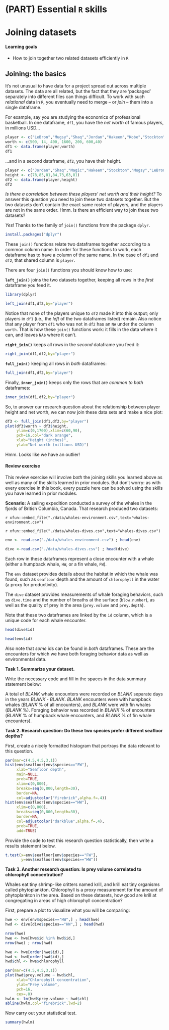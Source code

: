# (PART) Essential `R` skills {-}

# Joining datasets {#joining_datasets}

#### Learning goals {-}

* How to join together two related datasets efficiently in `R`


## Joining: the basics {-}

It's not unusual to have data for a project spread out across multiple datasets. The data are all related, but the fact that they are 'packaged' separately into different files can things difficult. To work with such *relational* data in `R`, you eventually need to merge -- or *join* -- them into a single dataframe. 

For example, say you are studying the economics of professional basketball. In one dataframe, `df1`, you have the *net worth* of famous players, in millions USD...

```r
player <- c("LeBron","Mugsy","Shaq","Jordan","Hakeem","Kobe","Stockton")
worth <- c(500, 14, 400, 1600, 200, 600,40)
df1 <- data.frame(player,worth)
df1
```

...and in a second dataframe, `df2`, you have their height. 

```r
player <- c("Jordan","Shaq","Magic","Hakeem","Stockton","Mugsy","LeBron")
height <- c(78,85,81,84,73,63,81)
df2 <- data.frame(player,height)
df2
```

*Is there a correlation between these players' net worth and their height?* To answer this question you need to join these two datasets together. But the two datasets don't contain the exact same roster of players, and the players are not in the same order. Hmm. Is there an efficient way to join these two datasets?  

*Yes!* Thanks to the family of `join()` functions from the package `dplyr`.  

```r
install.packages("dplyr")
```

These `join()` functions relate two dataframes together according to a common column name. In order for these functions to work, each dataframe has to have a column of the same name. In the case of `df1` and `df2`, that shared column is `player`.   

There are four `join()` functions you should know how to use: 

**`left_join()`** joins the two datasets together, keeping all rows in the *first* dataframe you feed it. 

```r
library(dplyr)
```

```r
left_join(df1,df2,by="player")
```

Notice that none of the players unique to `df2` made it into this output; only players in `df1` (i.e., the *left* of the two dataframes listed) remain. Also notice that any player from `df1` who was not in `df2` has an `NA` under the column `worth`. That is how these `join()` functions work: it fills in the data where it can, and leaves `NA`s where it can't. 

**`right_join()`** keeps all rows in the *second* dataframe you feed it:

```r
right_join(df1,df2,by="player")
```

**`full_join()`** keeping all rows in *both* dataframes:

```r
full_join(df1,df2,by="player")
```

Finally, **`inner_join()`** keeps only the rows that are *common to both* dataframes:  

```r
inner_join(df1,df2,by="player")
```

So, to answer our research question about the relationship between player height and net worth, we can now join these data sets and make a nice plot:

```r
df3 <- full_join(df1,df2,by="player")
plot(df3$worth ~ df3$height,
     ylim=c(0,1700),xlim=c(60,90),
     pch=16,col="dark orange",
     xlab="Height (inches)",
     ylab="Net worth (millions USD)")
```

Hmm. Looks like we have an outlier!  


#### Review exercise {-}

This review exercise will involve *both* the joining skills you learned above as well as many of the skills learned in prior modules. But don't worry: as with every exercise in this book, every puzzle here can be solved using the skills you have learned in prior modules.  

**Scenario:** A sailing expedition conducted a survey of the whales in the fjords of British Columbia, Canada. That research produced two datasets: 

`r xfun::embed_file("./data/whales-environment.csv",text="whales-environment.csv")`  

`r xfun::embed_file("./data/whales-dives.csv",text="whales-dives.csv")`

```r
env <- read.csv("./data/whales-environment.csv") ; head(env)

dive <-read.csv("./data/whales-dives.csv") ; head(dive)
```

Each row in these dataframes represent a close encounter with a whale (either a humpback whale, `HW`, or a fin whale, `FW`). 

The `env` dataset provides details about the habitat in which the whale was found, such as `seafloor` depth and the amount of `chlorophyll` in the water (a proxy for productivity). 

The `dive` dataset provides measurements of whale foraging behaviors, such as `dive.time` and the number of breaths at the surface (`blow.number`), as well as the quality of prey in the area (`prey.volume` and `prey.depth`).

Note that these two dataframes are linked by the `id` column, which is a unique code for each whale encounter. 

```r
head(dive$id)
```

```r
head(env$id)
```

Also note that *some* ids can be found in *both* dataframes. These are the encounters for which we have both foraging behavior data as well as environmental data. 

**Task 1. Summarize your dataset.**  

Write the necessary code and fill in the *<blank>* spaces in the data summary statement below:

A total of *BLANK* whale encounters were recorded on *BLANK* separate days in the years *BLANK* - *BLANK*.  *BLANK* encounters were with humpback whales (*BLANK* % of all encounters), and *BLANK* were with fin whales (*BLANK* %). Foraging behavior was recorded in *BLANK* % of encounters (*BLANK* % of humpback whale encounters, and *BLANK* % of fin whale encounters).

**Task 2. Research question: Do these two species prefer different seafloor depths?** 

First, create a nicely formatted histogram that portrays the data relevant to this question.

```r
par(mar=c(4.5,4.5,3,1))
hist(env$seafloor[env$species=="FW"],
     xlab="Seafloor depth",
     main=NULL,
     prob=TRUE,
     xlim=c(0,800),
     breaks=seq(0,800,length=30),
     border=NA,
     col=adjustcolor("firebrick",alpha.f=.4))
hist(env$seafloor[env$species=="HW"],
     xlim=c(0,800),
     breaks=seq(0,800,length=30), 
     border=NA,
     col=adjustcolor("darkblue",alpha.f=.4),
     prob=TRUE,
     add=TRUE)
```

Provide the code to test this research question statistically, then write a results statement below.

```r
t.test(x=env$seafloor[env$species=="FW"],
       y=env$seafloor[env$species=="HW"])
```


**Task 3. Another research question: Is prey volume correlated to chlorophyll concentration?**

Whales eat tiny shrimp-like critters named krill, and krill eat tiny organisms called phytoplankton. Chlorophyll is a proxy measurement for the amount of phytoplankton in the area. Based on these datasets, how good are krill at congregating in areas of high chlorophyll concentration? 

First, prepare a plot to visualize what you will be comparing:

```r
hwe <- env[env$species=="HW",] ; head(hwe)
hwd <- dive[dive$species=="HW",] ; head(hwd)

nrow(hwe)
hwe <- hwe[hwe$id %in% hwd$id,]
nrow(hwe) ; nrow(hwd)

hwe <- hwe[order(hwe$id),]
hwd <- hwd[order(hwd$id),]
hwd$chl <- hwe$chlorophyll

par(mar=c(4.5,4.5,3,1))
plot(hwd$prey.volume ~ hwd$chl,
     xlab="Chlorophyll concentration",
     ylab="Prey volume",
     pch=16,
     cex=.8)
hwlm <- lm(hwd$prey.volume ~ hwd$chl)
abline(hwlm,col="firebrick",lwd=2)

```

Now carry out your statistical test. 

```r
summary(hwlm)
```






